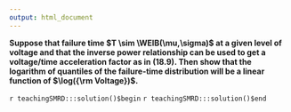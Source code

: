 ```yaml
---
output: html_document
---
```


__Suppose that failure time $T \sim \WEIB(\mu,\sigma)$ at a given level of voltage and that the inverse power relationship can be used to get a voltage/time acceleration factor as in (18.9). Then show that the logarithm of quantiles of the failure-time distribution will be a linear function of $\log({\rm Voltage})$.__

`r teachingSMRD:::solution()$begin`
`r teachingSMRD:::solution()$end`
